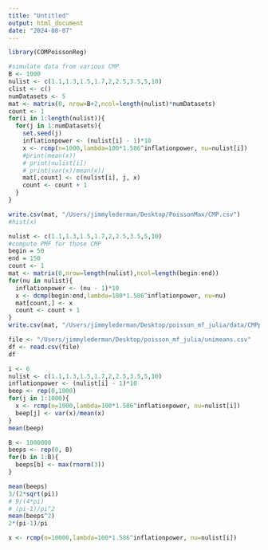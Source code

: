 ```yaml
---
title: "Untitled"
output: html_document
date: "2024-08-07"
---
```


```r
library(COMPoissonReg)
```

```r
#simulate data from various CMP
B <- 1000
nulist <- c(1.1,1.3,1.5,1.7,2,2.5,3.5,5,10)
clist <- c()
numDatasets <- 5
mat <- matrix(0, nrow=B+2,ncol=length(nulist)*numDatasets)
count <- 1
for(i in 1:length(nulist)){
  for(j in 1:numDatasets){
    set.seed(j)
    inflationpower <- (nulist[i] - 1)*10
    x <- rcmp(n=1000,lambda=100*1.586^inflationpower, nu=nulist[i])
    #print(mean(x))
    # print(nulist[i])
    # print(var(x)/mean(x))
    mat[,count] <- c(nulist[i], j, x)
    count <- count + 1
  }
}

write.csv(mat, "/Users/jimmylederman/Desktop/PoissonMax/CMP.csv")
#hist(x)
```

```r
nulist <- c(1.1,1.3,1.5,1.7,2,2.5,3.5,5,10)
#compute PMF for those CMP
begin = 50
end = 150
count <- 1
mat <- matrix(0,nrow=length(nulist),ncol=length(begin:end))
for(nu in nulist){
  inflationpower <- (nu - 1)*10
  x <- dcmp(begin:end,lambda=100*1.586^inflationpower, nu=nu)
  mat[count,] <- x
  count <- count + 1
}
write.csv(mat, "/Users/jimmylederman/Desktop/poisson_mf_julia/data/CMPpmf.csv")
```






```r
file <- "/Users/jimmylederman/Desktop/poisson_mf_julia/unimeans.csv"
df <- read.csv(file)
df
```





```r
i <- 6
nulist <- c(1.1,1.3,1.5,1.7,2,2.5,3.5,5,10)
inflationpower <- (nulist[i] - 1)*10
beep <- rep(0,1000)
for(j in 1:1000){
  x <- rcmp(n=1000,lambda=100*1.586^inflationpower, nu=nulist[i])
  beep[j] <- var(x)/mean(x)
}
mean(beep)

```

```r
B <- 1000000
beeps <- rep(0, B)
for(b in 1:B){
  beeps[b] <- max(rnorm(3))
}
```

```r
mean(beeps)
3/(2*sqrt(pi))
# 9/(4*pi)
# (pi-1)/pi^2
mean(beeps^2)
2*(pi-1)/pi
```

```r

x <- rcmp(n=10000,lambda=100*1.586^inflationpower, nu=nulist[i])
```

